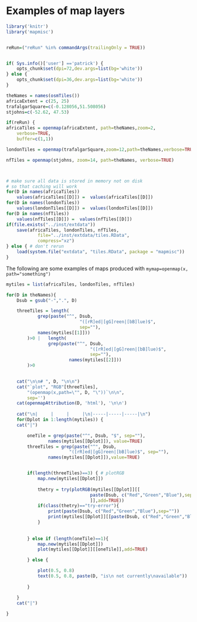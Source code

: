 <!--
%\VignetteEngine{knitr::docco_linear}
%\VignetteIndexEntry{Examples of map layers}
-->




# Examples of map layers



```r

library('knitr')
library('mapmisc')


reRun=("reRun" %in% commandArgs(trailingOnly = TRUE))


if( Sys.info()['user'] =='patrick') {
	opts_chunk$set(dpi=72,dev.args=list(bg='white'))	
} else {	
	opts_chunk$set(dpi=36,dev.args=list(bg='white'))	
}

theNames = names(osmTiles())
africaExtent = c(25, 25)
trafalgarSquare=c(-0.128056,51.508056)
stjohns=c(-52.62, 47.53)

```


```r
if(reRun) {
africaTiles = openmap(africaExtent, path=theNames,zoom=2,
    verbose=TRUE, 
    buffer=c(1,1))

londonTiles = openmap(trafalgarSquare,zoom=12,path=theNames,verbose=TRUE)

nfTiles = openmap(stjohns, zoom=14, path=theNames, verbose=TRUE)



# make sure all data is stored in memory not on disk
# so that caching will work
for(D in names(africaTiles))
	values(africaTiles[[D]]) = 	values(africaTiles[[D]])
for(D in names(londonTiles))
	values(londonTiles[[D]]) = 	values(londonTiles[[D]])
for(D in names(nfTiles))
	values(nfTiles[[D]]) = 	values(nfTiles[[D]])
if(file.exists("../inst/extdata"))
	save(africaTiles, londonTiles, nfTiles,
			file="../inst/extdata/tiles.RData",
			compress="xz")
} else { # don't rerun
	load(system.file("extdata", "tiles.RData", package = "mapmisc"))
}
```


The following are some examples of maps produced with `mymap=openmap(x, path="something")`


```r


mytiles = list(africaTiles, londonTiles, nfTiles)

for(D in theNames){
	Dsub = gsub("-",".", D)

	threeTiles = length(
			grep(paste("^", Dsub, 
							"([rR]ed|[gG]reen|[bB]lue)$", 
							sep=""), 
			names(mytiles[[1]]))
		)>0 | 	length(
				grep(paste("^", Dsub, 
								"([rR]ed|[gG]reen|[bB]lue)$", 
								sep=""), 
						names(mytiles[[2]]))
		)>0

	
	cat("\n\n# ", D, "\n\n")
	cat("`plot", "RGB"[threeTiles], 
		"(openmap(x,path=\"", D, "\"))`\n\n", 
	    sep='')
  	cat(openmapAttribution(D, 'html'), '\n\n')
	
	cat("\n|     |     |     |\n|-----|-----|-----|\n")
	for(Dplot in 1:length(mytiles)) {
	cat("|")

		oneTile = grep(paste("^", Dsub, "$", sep=""), 
				names(mytiles[[Dplot]]), value=TRUE)
		threeTiles = grep(paste("^", Dsub, 
						"([rR]ed|[gG]reen|[bB]lue)$", sep=""), 
				names(mytiles[[Dplot]]),value=TRUE)


		if(length(threeTiles)==3) { # plotRGB
			map.new(mytiles[[Dplot]])
			
			thetry = try(plotRGB(mytiles[[Dplot]][[
								paste(Dsub, c("Red","Green","Blue"),sep="")
								]],add=TRUE))
			if(class(thetry)=="try-error"){
				print(paste(Dsub, c("Red","Green","Blue"),sep=""))
				print(mytiles[[Dplot]][[paste(Dsub, c("Red","Green","Blue"),sep="")]])
			}
	
	
		} else if (length(oneTile)==1){
			map.new(mytiles[[Dplot]])
			plot(mytiles[[Dplot]][[oneTile]],add=TRUE)

		} else {

			plot(0.5, 0.8)
			text(0.5, 0.8, paste(D, "is\n not currently\navailable"))
		
		}

	}
	cat("|")
	
}

```
